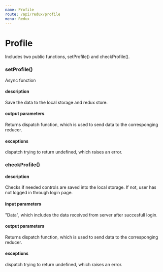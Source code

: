 ```yaml
---
name: Profile
route: /api/redux/profile
menu: Redux
---
```



# Profile

Includes two public functions, setProfile() and checkProfile().

### setProfile()

Async function

#### description

Save the data to the local storage and redux store.

#### output parameters

Returns dispatch function, which is used to send data to the corresponging reducer.

#### exceptions

dispatch trying to return undefined, which raises an error.

### checkProfile()

#### description

Checks if needed controls are saved into the local storage. If not, user has not logged in through login page.

#### input parameters

"Data", which includes the data received from server after succesfull login.

#### output parameters

Returns dispatch function, which is used to send data to the corresponging reducer.

#### exceptions

dispatch trying to return undefined, which raises an error.
